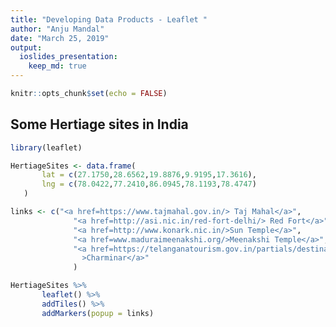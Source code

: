 ---
title: "Developing Data Products - Leaflet "
author: "Anju Mandal"
date: "March 25, 2019"
output: 
  ioslides_presentation:
    keep_md: true
---

```{r setup, include=FALSE}
knitr::opts_chunk$set(echo = FALSE)
```
## Some Hertiage sites in India 
```{r}
library(leaflet)

HertiageSites <- data.frame(
       lat = c(27.1750,28.6562,19.8876,9.9195,17.3616),
       lng = c(78.0422,77.2410,86.0945,78.1193,78.4747)
   )

links <- c("<a href=https://www.tajmahal.gov.in/> Taj Mahal</a>",
              "<a href=http://asi.nic.in/red-fort-delhi/> Red Fort</a>",
              "<a href=http://www.konark.nic.in/>Sun Temple</a>",
              "<a href=www.maduraimeenakshi.org/>Meenakshi Temple</a>",
              "<a href=https://telanganatourism.gov.in/partials/destinations/heritage-spots/hyderabad/charminar.html
                >Charminar</a>"
              )

HertiageSites %>%
       leaflet() %>%
       addTiles() %>%
       addMarkers(popup = links)

```
